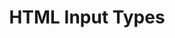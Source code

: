 ---
id: "web_mc_medium_015"
questionType: "MULTIPLE_CHOICE"
title: "HTML Input Types"
description: "Which input type is used for selecting a date?"
difficulty: "MEDIUM"
category: "Web Development"
options:
  - "text"
  - "date"
  - "calendar"
  - "datetime"
correctAnswer: 1
---